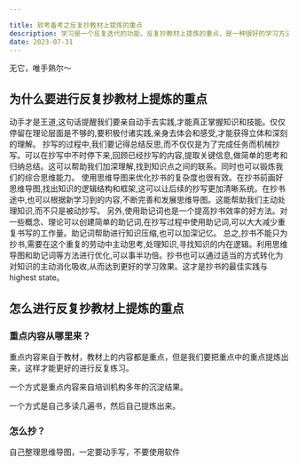 ```yaml
---

title: 软考备考之反复抄教材上提炼的重点
description: 学习是一个反复迭代的功能，反复抄教材上提炼的重点，是一种很好的学习方法。学习、总结、提炼、反复练习，是学习的最佳方式。
date: 2023-07-31
---
```


<Callout type="danger ">

无它，唯手熟尔～

</Callout>

## 为什么要进行反复抄教材上提炼的重点

动手才是王道,这句话提醒我们要亲自动手去实践,才能真正掌握知识和技能。仅仅停留在理论层面是不够的,要积极付诸实践,亲身去体会和感受,才能获得立体和深刻的理解。
抄写的过程中,我们要记得总结反思,而不仅仅是为了完成任务而机械抄写。可以在抄写中不时停下来,回顾已经抄写的内容,提取关键信息,做简单的思考和归纳总结。这可以帮助我们加深理解,找到知识点之间的联系。同时也可以锻炼我们的综合思维能力。
使用思维导图来优化抄书的复杂度也很有效。在抄书前画好思维导图,找出知识的逻辑结构和框架,这可以让后续的抄写更加清晰系统。在抄书途中,也可以根据新学习到的内容,不断完善和发展思维导图。这能帮助我们主动处理知识,而不只是被动抄写。
另外,使用助记词也是一个提高抄书效率的好方法。对一些概念、理论可以创建简单的助记词,在抄写过程中使用助记词,可以大大减少重复书写的工作量。助记词帮助进行知识压缩,也可以加深记忆。
总之,抄书不能只为抄书,需要在这个重复的劳动中主动思考,处理知识,寻找知识的内在逻辑。利用思维导图和助记词等方法进行优化,可以事半功倍。抄书也可以通过适当的方式转化为对知识的主动消化吸收,从而达到更好的学习效果。这才是抄书的最佳实践与highest state。

## 怎么进行反复抄教材上提炼的重点

### 重点内容从哪里来？

重点内容来自于教材，教材上的内容都是重点，但是我们要把重点中的重点提炼出来，这样才能更好的进行反复练习。

一个方式是重点内容来自培训机构多年的沉淀结果。

一个方式是自己多读几遍书，然后自己提炼出来。

### 怎么抄？

自己整理思维导图，一定要动手写，不要使用软件
